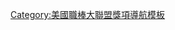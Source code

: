 {{Baseball navbox
|name=Luis Aparicio Award
|title=路易斯·阿帕里西歐獎（Luis Aparicio Award）
|state = {{{state|autocollapse}}}
|listclass = hlist
|list1=
*2004：[[尤漢·山塔納|桑塔納]]
*2005：[[米格爾·卡布瑞拉|卡布瑞拉]]
*2006：[[尤漢·山塔納|桑塔納]]
*2007：[[馬吉里歐·歐多尼茲|歐多尼茲]]
*2008：[[法蘭西斯科·羅德里奎茲|羅德里奎茲]]
*2009：[[費利克斯·赫南德茲|赫南德茲]]
*2010：[[卡洛斯·岡薩雷茲|岡薩雷茲]]
*2011：[[米格爾·卡布瑞拉|卡布瑞拉]]
*2012：[[米格爾·卡布瑞拉|卡布瑞拉]]
*2013：[[米格爾·卡布瑞拉|卡布瑞拉]]
*2014：[[荷西·奧圖維|奧圖維]]
*2015：[[米格爾·卡布瑞拉|卡布瑞拉]]
*2016：[[荷西·奧圖維|奧圖維]]
*2017：[[荷西·奧圖維|奧圖維]]
*2018：[[小羅納德·阿庫尼亞|阿庫尼亞]] & {{link-en|海瑟斯·艾吉拉|Jesús Aguilar|艾吉拉}}
*2019：[[尤亨尼歐·蘇亞瑞茲|蘇亞瑞茲]]
}}<noinclude>
{{collapsible option}}
[[Category:美國職棒大聯盟獎項導航模板]]
</noinclude>